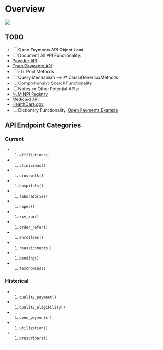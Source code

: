 # Overview {.unnumbered}

![](figures/schema-diagram.svg){fig-align="center"}

## TODO

-   [ ] Open Payments API Object Load
-   [ ] Document All API Functionality:
   * [Provider API](https://data.cms.gov/provider-data/docs)
   * [Open Payments API](https://openpaymentsdata.cms.gov/about/api)
-   [ ] `cli` Print Methods
-   [ ] Query Mechanism --> `S7` Class/Generics/Methods
-   [ ] Comprehensive Search Functionality
-   [ ] Notes on Other Potential APIs:
   * [NLM NPI Registry](https://clinicaltables.nlm.nih.gov/apidoc/npi_idv/v3/doc.html)
   * [Medicaid API](https://data.medicaid.gov/datasets)
   * [HealthCare.gov](https://data.healthcare.gov/datasets)
-   [ ] Dictionary Functionality: [Open Payments Example](https://openpaymentsdata.cms.gov/api/1/metastore/schemas/data-dictionary/items/618ebb0f-b9c8-5efd-a374-bd8e7665d5f8)

## API Endpoint Categories

### Current

   * 1.  `affiliations()`
   * 1.  `clinicians()`
   * 1.  `crosswalk()`
   * 1.  `hospitals()`
   * 1.  `laboratories()`
   * 1.  `nppes()`
   * 1.  `opt_out()`
   * 1.  `order_refer()`
   * 1.  `enrollees()`
   * 1.  `reassignments()`
   * 1.  `pending()`
   * 1.  `taxonomies()`

### Historical

   * 1.  `quality_payment()`
   * 1.  `quality_eligibility()`
   * 1.  `open_payments()`
   * 1.  `utilization()`
   * 1.  `prescribers()`

--------------------------------------------------------------------------------
